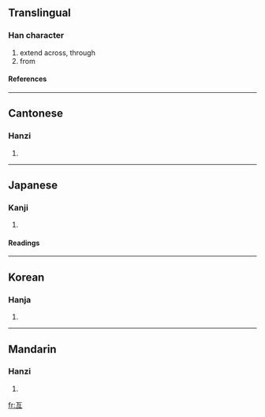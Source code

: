 {{see|亘}}<!-- may be replaced by zh-forms -->
==Translingual==
===Han character===
{{Han char|rn=7|rad=二|as=04|sn=6|four=1010<sub>6</sub>|canj=一月一 (MBM)}}
# extend across, through
# from
====References====
{{Han ref|kx=0087.070|dkj=00265|dj=0183.120|hdz=10019.050|uh=4E99|ud=20121|bh=A5E5|bd=42469}}
----
==Cantonese==
===Hanzi===
{{yue-hanzi|jyut=|y=gang2}}
# {{defn|Cantonese}}
----
==Japanese==
===Kanji===
{{ja-kanji|grade=|rs=二04}}
# {{defn|Japanese}}
====Readings====
{{ja-readings|on=[[こう]] (kō)|kun=[[わたる]] (wataru), [[わたり]] (watari)}}
----
==Korean==
===Hanja===
{{ko-hanja|hangeul=긍|rv=geung|mr=kŭng}}
# {{defn|Korean}}
----
==Mandarin==
===Hanzi===
{{cmn-hanzi|pin=[[gèn]] ([[gen4]]), [[gèng]] ([[geng4]])|wg=ken<sup>4</sup>, keng<sup>4</sup>}}
# {{defn|Mandarin}}

[[fr:亙]]